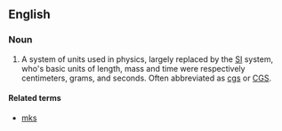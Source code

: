 ==English==
===Noun===
{{en-noun|-}}
{{wikipedia|International System of Units}}

#{{science}} A system of units used in physics, largely replaced by the [[SI]] system, who's basic units of length, mass and time were respectively centimeters, grams, and seconds.  Often abbreviated as [[cgs]] or [[CGS]].

====Related terms====
*[[mks]]